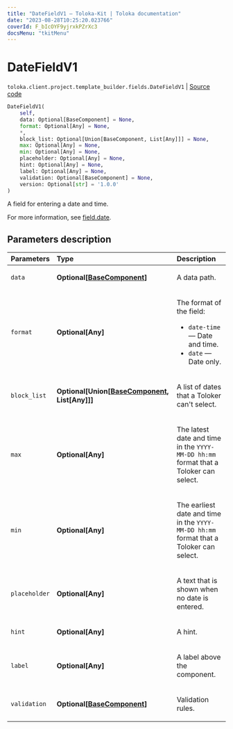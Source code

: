 ```yaml
---
title: "DateFieldV1 — Toloka-Kit | Toloka documentation"
date: "2023-08-28T10:25:20.023766"
coverId: F_bIcOYF9yjrxkPZrXc3
docsMenu: "tkitMenu"
---
```


# DateFieldV1

`toloka.client.project.template_builder.fields.DateFieldV1` | [Source code](https://github.com/Toloka/toloka-kit/blob/v1.2.1/src/client/project/template_builder/fields.py#L186)

```python
DateFieldV1(
    self,
    data: Optional[BaseComponent] = None,
    format: Optional[Any] = None,
    *,
    block_list: Optional[Union[BaseComponent, List[Any]]] = None,
    max: Optional[Any] = None,
    min: Optional[Any] = None,
    placeholder: Optional[Any] = None,
    hint: Optional[Any] = None,
    label: Optional[Any] = None,
    validation: Optional[BaseComponent] = None,
    version: Optional[str] = '1.0.0'
)
```

A field for entering a date and time.

For more information, see [field.date](/docs/template-builder/reference/field.date).

## Parameters description

| Parameters | Type | Description |
| :----------| :----| :-----------|
`data`|**Optional\[[BaseComponent](/docs/toloka-kit/reference/toloka.client.project.template_builder.base.BaseComponent)\]**|<p>A data path.</p>
`format`|**Optional\[Any\]**|<p>The format of the field:</p> <ul> <li>`date-time` — Date and time.</li> <li>`date` — Date only.</li> </ul>
`block_list`|**Optional\[Union\[[BaseComponent](/docs/toloka-kit/reference/toloka.client.project.template_builder.base.BaseComponent), List\[Any\]\]\]**|<p>A list of dates that a Toloker can't select.</p>
`max`|**Optional\[Any\]**|<p>The latest date and time in the `YYYY-MM-DD hh:mm` format that a Toloker can select.</p>
`min`|**Optional\[Any\]**|<p>The earliest date and time in the `YYYY-MM-DD hh:mm` format that a Toloker can select.</p>
`placeholder`|**Optional\[Any\]**|<p>A text that is shown when no date is entered.</p>
`hint`|**Optional\[Any\]**|<p>A hint.</p>
`label`|**Optional\[Any\]**|<p>A label above the component.</p>
`validation`|**Optional\[[BaseComponent](/docs/toloka-kit/reference/toloka.client.project.template_builder.base.BaseComponent)\]**|<p>Validation rules.</p>
